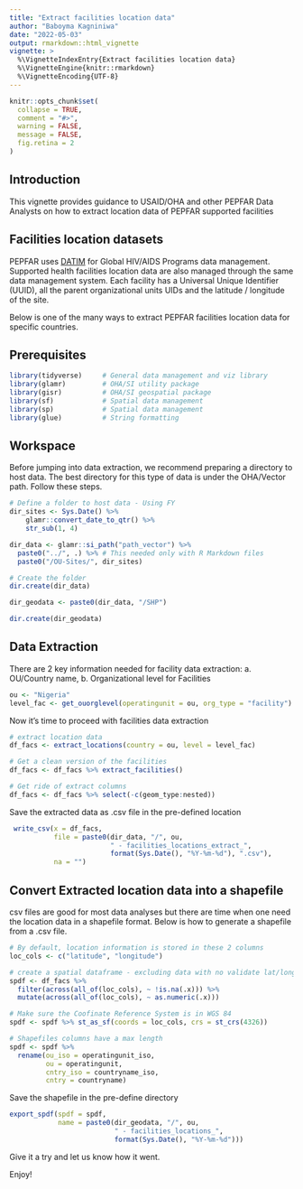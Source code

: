 ```yaml
---
title: "Extract facilities location data"
author: "Baboyma Kagniniwa"
date: "2022-05-03"
output: rmarkdown::html_vignette
vignette: >
  %\VignetteIndexEntry{Extract facilities location data}
  %\VignetteEngine{knitr::rmarkdown}
  %\VignetteEncoding{UTF-8}
---
```


```r
knitr::opts_chunk$set(
  collapse = TRUE,
  comment = "#>",
  warning = FALSE,
  message = FALSE,
  fig.retina = 2
)
```

## Introduction

This vignette provides guidance to USAID/OHA and other PEPFAR Data Analysts on how to extract location data of PEPFAR supported facilities

## Facilities location datasets

PEPFAR uses [DATIM](https://www.datim.org/) for Global HIV/AIDS Programs data management. Supported health facilities location data are also managed through the same data management system. Each facility has a Universal Unique Identifier (UUID), all the parent organizational units UIDs and the latitude / longitude of the site.

Below is one of the many ways to extract PEPFAR facilities location data for specific countries.

## Prerequisites

```r
library(tidyverse)     # General data management and viz library
library(glamr)         # OHA/SI utility package
library(gisr)          # OHA/SI geospatial package 
library(sf)            # Spatial data management
library(sp)            # Spatial data management
library(glue)          # String formatting
```

## Workspace

Before jumping into data extraction, we recommend preparing a directory to host data. 
The best directory for this type of data is under the OHA/Vector path. Follow these steps.

```r
# Define a folder to host data - Using FY
dir_sites <- Sys.Date() %>%
    glamr::convert_date_to_qtr() %>%
    str_sub(1, 4)

dir_data <- glamr::si_path("path_vector") %>%
  paste0("../", .) %>% # This needed only with R Markdown files
  paste0("/OU-Sites/", dir_sites)

# Create the folder
dir.create(dir_data)

dir_geodata <- paste0(dir_data, "/SHP")

dir.create(dir_geodata)
```

## Data Extraction

There are 2 key information needed for facility data extraction: 
a. OU/Country name, 
b. Organizational level for Facilities

```r
ou <- "Nigeria"
level_fac <- get_ouorglevel(operatingunit = ou, org_type = "facility")
```

Now it's time to proceed with facilities data extraction 

```r
# extract location data
df_facs <- extract_locations(country = ou, level = level_fac)

# Get a clean version of the facilities
df_facs <- df_facs %>% extract_facilities()

# Get ride of extract columns
df_facs <- df_facs %>% select(-c(geom_type:nested))
```

Save the extracted data as .csv file in the pre-defined location

```r
 write_csv(x = df_facs,
           file = paste0(dir_data, "/", ou,
                         " - facilities_locations_extract_",
                         format(Sys.Date(), "%Y-%m-%d"), ".csv"),
           na = "")
```

## Convert Extracted location data into a shapefile

csv files are good for most data analyses but there are time when one need the location data in a shapefile format. Below is how to generate a shapefile from a .csv file.


```r
# By default, location information is stored in these 2 columns
loc_cols <- c("latitude", "longitude")

# create a spatial dataframe - excluding data with no validate lat/long
spdf <- df_facs %>%
  filter(across(all_of(loc_cols), ~ !is.na(.x))) %>%
  mutate(across(all_of(loc_cols), ~ as.numeric(.x)))

# Make sure the Coofinate Reference System is in WGS 84
spdf <- spdf %>% st_as_sf(coords = loc_cols, crs = st_crs(4326))

# Shapefiles columns have a max length
spdf <- spdf %>%
  rename(ou_iso = operatingunit_iso,
         ou = operatingunit,
         cntry_iso = countryname_iso,
         cntry = countryname)

```

Save the shapefile in the pre-define directory

```r
export_spdf(spdf = spdf,
            name = paste0(dir_geodata, "/", ou,
                          " - facilities_locations_",
                          format(Sys.Date(), "%Y-%m-%d")))
```

Give it a try and let us know how it went.

Enjoy!


